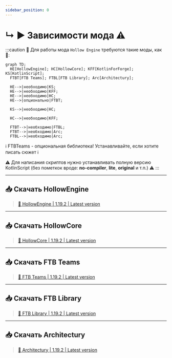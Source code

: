 ```yaml
---
sidebar_position: 0
---
```


# ↳ ▶ Зависимости мода ⚠️

:::caution 🔷 Для работы мода `Hollow Engine` требуются такие моды, как 🔷:
```mermaid
graph TD;
  HE[HollowEngine]; HC[HollowCore]; KFF[KotlinForForge]; KS[KotlinScript];
  FTBT[FTB Teams]; FTBL[FTB Library]; Arc[Architectury];
  
  HE-->|необходимо|KS;
  HE-->|необходимо|KFF;
  HE-->|необходимо|HC;
  HE-->|опционально|FTBT;

  KS-->|необходимо|HC;

  HC-->|необходимо|KFF;

  FTBT-->|необходимо|FTBL;
  FTBT-->|необходимо|Arc;
  FTBL-->|необходимо|Arc;
```
ℹ️ FTBTeams - опциональная библиотека! Устанавливайте, если хотите писать сюжет ℹ️

⚠️ Для написания скриптов нужно устанавливать полную версию KotlinScript (без пометкок вроде: **no-compiler**, **lite**, **original** и т.п.) ⚠️
:::

---

## 📥 Скачать HollowEngine

> [🔶 HollowEngine | 1.19.2 | Latest version](https://github.com/HollowHorizon/HollowEngine/releases/tag/lasted-1.19.2)

---

## 📥 Скачать HollowCore

> [🔶 HollowCore | 1.19.2 | Latest version](https://github.com/HollowHorizon/HollowCore/releases/tag/latest-1.19.2)

---

## 📥 Скачать FTB Teams

> [🔶 FTB Teams | 1.19.2 | Latest version](https://www.curseforge.com/minecraft/mc-mods/ftb-teams-forge/files/4611938)

---

## 📥 Скачать FTB Library

> [🔶 FTB Library | 1.19.2 | Latest version](https://www.curseforge.com/minecraft/mc-mods/ftb-library-forge/files/4661834)

---

## 📥 Скачать Architectury

> [🔶 Architectury | 1.19.2 | Latest version](https://www.curseforge.com/minecraft/mc-mods/architectury-api/files/5137942)